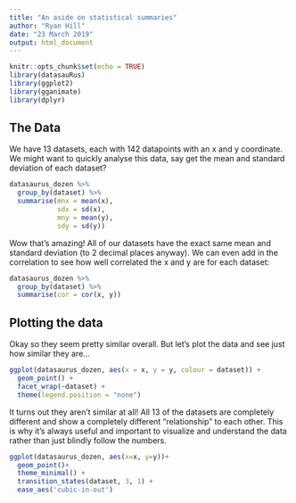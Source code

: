 ```yaml
---
title: "An aside on statistical summaries"
author: "Ryan Hill"
date: "23 March 2019"
output: html_document
---
```


```r
knitr::opts_chunk$set(echo = TRUE)
library(datasauRus)
library(ggplot2)
library(gganimate)
library(dplyr)
```

## The Data

We have 13 datasets, each with 142 datapoints with an x and y coordinate. We might want to quickly analyse this data, say get the mean and standard deviation of each dataset?

```r
datasaurus_dozen %>% 
  group_by(dataset) %>%
  summarise(mnx = mean(x), 
            sdx = sd(x),
            mny = mean(y), 
            sdy = sd(y))
```

Wow that's amazing! All of our datasets have the exact same mean and standard deviation (to 2 decimal places anyway). We can even add in the correlation to see how well correlated the x and y are for each dataset:


```r
datasaurus_dozen %>% 
  group_by(dataset) %>%
  summarise(cor = cor(x, y))
```

## Plotting the data

Okay so they seem pretty similar overall. But let's plot the data and see just how similar they are...

```r
ggplot(datasaurus_dozen, aes(x = x, y = y, colour = dataset)) + 
  geom_point() + 
  facet_wrap(~dataset) +
  theme(legend.position = "none")
```

It turns out they aren't similar at all! All 13 of the datasets are completely different and show a completely different "relationship" to each other. This is why it's always useful and important to visualize and understand the data rather than just blindly follow the numbers.

```r
ggplot(datasaurus_dozen, aes(x=x, y=y))+
  geom_point()+
  theme_minimal() +
  transition_states(dataset, 3, 1) + 
  ease_aes('cubic-in-out')
```
